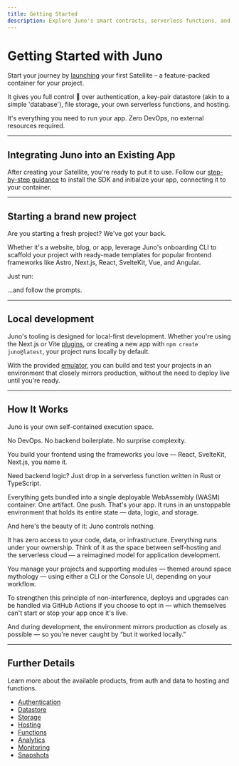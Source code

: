 ```yaml
---
title: Getting Started
description: Explore Juno's smart contracts, serverless functions, and hosting capabilities. Start building with Juno today!
---
```


# Getting Started with Juno

Start your journey by [launching](./create-a-satellite.mdx) your first Satellite – a feature-packed container for your project.

It gives you full control 🔐 over authentication, a key-pair datastore (akin to a simple 'database'), file storage, your own serverless functions, and hosting.

It's everything you need to run your app. Zero DevOps, no external resources required.

---

## Integrating Juno into an Existing App

After creating your Satellite, you're ready to put it to use. Follow our [step-by-step guidance](setup-the-sdk) to install the SDK and initialize your app, connecting it to your container.

---

## Starting a brand new project

Are you starting a fresh project? We've got your back.

Whether it's a website, blog, or app, leverage Juno's onboarding CLI to scaffold your project with ready-made templates for popular frontend frameworks like Astro, Next.js, React, SvelteKit, Vue, and Angular.

Just run:


<Bash
  npm="npm create juno@latest"
  yarn="yarn create juno"
  pnpm="pnpm create juno"
/>

...and follow the prompts.

---

## Local development

Juno's tooling is designed for local-first development. Whether you're using the Next.js or Vite [plugins](reference/plugins.md), or creating a new app with `npm create juno@latest`, your project runs locally by default.

With the provided [emulator](./guides/local-development.mdx), you can build and test your projects in an environment that closely mirrors production, without the need to deploy live until you're ready.

---

## How It Works

Juno is your own self-contained execution space.

No DevOps. No backend boilerplate. No surprise complexity.

You build your frontend using the frameworks you love — React, SvelteKit, Next.js, you name it.

Need backend logic? Just drop in a serverless function written in Rust or TypeScript.

Everything gets bundled into a single deployable WebAssembly (WASM) container. One artifact. One push. That's your app. It runs in an unstoppable environment that holds its entire state — data, logic, and storage.

And here's the beauty of it: Juno controls nothing.

It has zero access to your code, data, or infrastructure. Everything runs under your ownership. Think of it as the space between self-hosting and the serverless cloud — a reimagined model for application development.

You manage your projects and supporting modules — themed around space mythology — using either a CLI or the Console UI, depending on your workflow.

To strengthen this principle of non-interference, deploys and upgrades can be handled via GitHub Actions if you choose to opt in — which themselves can't start or stop your app once it's live.

And during development, the environment mirrors production as closely as possible — so you're never caught by “but it worked locally.”

---

## Further Details

Learn more about the available products, from auth and data to hosting and functions.

- [Authentication](build/authentication/index.md)
- [Datastore](build/datastore/index.md)
- [Storage](build/storage/index.md)
- [Hosting](build/hosting/index.md)
- [Functions](build/functions/index.md)
- [Analytics](build/analytics/index.md)
- [Monitoring](management/monitoring.md)
- [Snapshots](management/snapshots.md)
